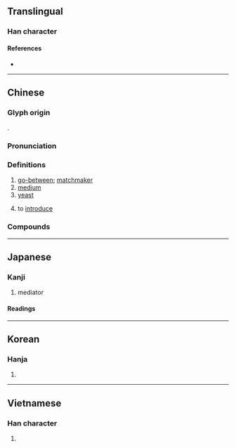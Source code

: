{{character info/new}}
==Translingual==

===Han character===
{{Han char|rn=38|rad=女|as=09|sn=12|four=44494|canj=VTMD|ids=⿰女某}}

====References====
* {{Han ref|kx=0266.370|dkj=06498|dj=0533.380|hdz=21063.130|uh=5A92|ud=23186|bh=B443|bd=46147}}

----

==Chinese==
{{zh-forms}}

===Glyph origin===
{{Han etym}}
{{Han compound|女|某|ls=psc|c1=s|c2=p|t1=woman}}.

===Pronunciation===
{{zh-pron
|m=méi
|c=mui4
|h=pfs=mòi
|md=muòi
|mn=xm,tp,kh,tn,hc,lk,sx,km:hm̂/qz:m̂/zz:bûn/kh,tc,yl:môe/kh,tn:moâi/mg:hûn/xm,qz,tw:mûi/zz:bôe
|mn_note=hm̂/m̂/bûn/môe/moâi/hûn - vernacular; mûi/bôe - literary
|mn-t=bhuê5
|w=3me
|mc=y
|oc=y
|cat=n
}}

===Definitions===
{{zh-hanzi}}

# [[go-between]]; [[matchmaker]]
# [[medium]]
# [[yeast]]
#: {{zh-x|今 舉 事 一 不 當{dàng}，而 全 軀 保 妻 子 之 臣，隨 而 媒 糱 其 短|Now he has committed one act that was not right, and the officials who think only of saving themselves and protecting their wives and children vie with each other in '''magnifying''' his shortcomings. (lit. "to [[ferment]] upon his shortcomings as if by yeast")|CL|ref=[[w:Sima Qian|Sima Qian]], Letter to Ren An (1st century {{BC}}, translated by [[w:Burton Watson|Burton Watson]])}}
# to [[introduce]]

===Compounds===
{{zh-der|三媒六證|媒譖|作媒|互動媒體|保媒|媒頭|媒兒|多媒體卡|待媒|女媒|媒妁|大眾媒介|媒材|平面媒體|廣告媒體|媒氏|大媒|官媒|三媒六聘|媒孽|媒體造勢|媒質|媒染劑|媒怨|媒婆|媒介體|媒介|媒人|央媒|冷媒|媒人嘴|媒錢|多媒體|傳播媒體|傳媒|媒體|媒妁之言|明媒正娶|水媒花|憑媒說合|新聞媒介|教育媒體|溶媒|明媒正配|瘧媒蚊|病媒蚊|病媒|男媒女妁|獸媒花|梯媒|行媒|觸媒|龍媒|電子媒體|鴆媒|靈媒|鳥媒花|雉媒|自媒|良媒|超媒體|謝媒錢|說媒|風媒花|蟲媒花|落花媒人}}

----

==Japanese==

===Kanji===
{{ja-kanji|grade=c|rs=女09}}

# mediator

====Readings====
{{ja-readings
|goon=まい
|kanon=ばい
|on=ぼう
|kun=なこうど-, なかだち-
}}

----

==Korean==

===Hanja===
{{ko-hanja|hangeul=매|rv=mae|mr=mae}}

# {{rfdef|ko|sort=女09}}

----

==Vietnamese==

===Han character===
{{vi-hantu|[[môi]], [[mối]], [[mồi]], [[mụ]], [[mai]]|rs=女09}}

# {{rfdef|vi|sort=女09}}